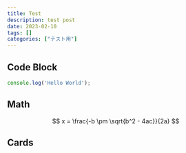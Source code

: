 ```yaml
---
title: Test
description: test post
date: 2023-02-10
tags: []
categories: ["テスト用"]
---
```


## Code Block

```js title="HelloWorld.js"
console.log('Hello World');
```
## Math

$$
x = \frac{-b \pm \sqrt{b^2 - 4ac}}{2a}
$$

## Cards

<Cards>
  <Card title="Learn more about Next.js" href="https://nextjs.org/docs" />
  <Card title="Learn more about Fumadocs" href="https://fumadocs.vercel.app" />
</Cards>
